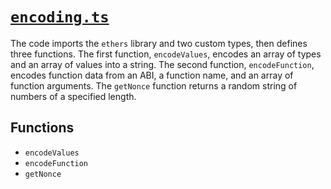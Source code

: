 # [`encoding.ts`](https://github.com/HausDAO/daohaus-monorepo/blob/develop/libs/common-utilities/src/utils/encoding.ts)

The code imports the `ethers` library and two custom types, then defines three functions. The first function, `encodeValues`, encodes an array of types and an array of values into a string. The second function, `encodeFunction`, encodes function data from an ABI, a function name, and an array of function arguments. The `getNonce` function returns a random string of numbers of a specified length.

## Functions

- `encodeValues`
- `encodeFunction`
- `getNonce`

